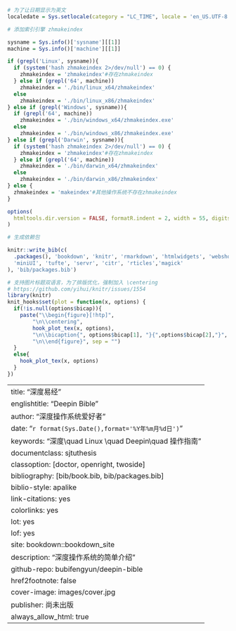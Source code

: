 ```r

# 为了让日期显示为英文
localedate = Sys.setlocale(category = "LC_TIME", locale = 'en_US.UTF-8')

# 添加索引引擎 zhmakeindex

sysname = Sys.info()['sysname'][[1]]
machine = Sys.info()['machine'][[1]]

if (grepl('Linux', sysname)){
  if (system('hash zhmakeindex 2>/dev/null') == 0) {
    zhmakeindex = 'zhmakeindex'#存在zhmakeindex
  } else if (grepl('64', machine)) 
    zhmakeindex = './bin/linux_x64/zhmakeindex'
  else
    zhmakeindex = './bin/linux_x86/zhmakeindex'
} else if (grepl('Windows', sysname)){
  if (grepl('64', machine)) 
    zhmakeindex = './bin/windows_x64/zhmakeindex.exe'
  else
    zhmakeindex = './bin/windows_x86/zhmakeindex.exe'
} else if (grepl('Darwin', sysname)){
  if (system('hash zhmakeindex 2>/dev/null') == 0) {
    zhmakeindex = 'zhmakeindex'#存在zhmakeindex
  } else if (grepl('64', machine)) 
    zhmakeindex = './bin/darwin_x64/zhmakeindex'
  else
    zhmakeindex = './bin/darwin_x86/zhmakeindex'
} else {
  zhmakeindex = 'makeindex'#其他操作系统不存在zhmakeindex
}

options(
  htmltools.dir.version = FALSE, formatR.indent = 2, width = 55, digits = 4, tinytex.makeindex =  zhmakeindex, tinytex.makeindex.args = '-s imakeidx.ist'
)

# 生成依赖包

knitr::write_bib(c(
  .packages(), 'bookdown', 'knitr', 'rmarkdown', 'htmlwidgets', 'webshot', 'DT',
  'miniUI', 'tufte', 'servr', 'citr', 'rticles','magick'
), 'bib/packages.bib')

# 支持图片标题双语言，为了排版优化，强制加入 \centering
# https://github.com/yihui/knitr/issues/1554
library(knitr)
knit_hooks$set(plot = function(x, options) {
  if(!is.null(options$bicap)){
    paste("\\begin{figure}[!htp]",
        "\n\\centering",
        hook_plot_tex(x, options), 
        "\n\\bicaption{", options$bicap[1], "}{",options$bicap[2],"}", 
        "\n\\end{figure}", sep = "")
  }
  else{
    hook_plot_tex(x, options)
  }
})

```
--- 
title: "深度易经"
englishtitle: "Deepin Bible"
author: "深度操作系统爱好者"
date: "`r format(Sys.Date(),format='%Y年%m月%d日')`"
keywords: "深度\\quad Linux \\quad Deepin\\quad 操作指南"
documentclass: sjtuthesis
classoption: [doctor, openright, twoside]
bibliography: [bib/book.bib, bib/packages.bib]
biblio-style: apalike
link-citations: yes
colorlinks: yes
lot: yes
lof: yes
site: bookdown::bookdown_site
description: "深度操作系统的简单介绍"
github-repo: bubifengyun/deepin-bible
href2footnote: false
cover-image: images/cover.jpg
publisher: 尚未出版
always_allow_html: true
---
